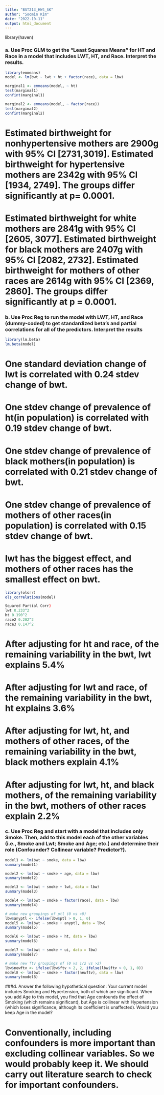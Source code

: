 ```yaml
---
title: "BST213_HW4_SK"
author: "Soomin Kim"
date: "2022-10-11"
output: html_document
---
```


library(haven)

### a. Use Proc GLM to get the “Least Squares Means” for HT and Race in a model that includes LWT, HT, and Race.  Interpret the results.

```r
library(emmeans)
model <- lm(bwt ~ lwt + ht + factor(race), data = lbw)

marginal1 <- emmeans(model, ~ ht)
test(marginal1)
confint(marginal1)
```


```r
marginal2 <- emmeans(model, ~ factor(race))
test(marginal2)
confint(marginal2)
```

# Estimated birthweight for nonhypertensive mothers are 2900g with 95% CI [2731,3019]. Estimated birthweight for hypertensive mothers are 2342g with 95% CI [1934, 2749]. The groups differ significantly at p= 0.0001.

# Estimated birthweight for white mothers are 2841g with 95% CI [2605, 3077]. Estimated birthweight for black mothers are 2407g with 95% CI [2082, 2732]. Estimated birthweight for mothers of other races are 2614g with 95% CI [2369, 2860]. The groups differ significantly at p = 0.0001.

### b. Use Proc Reg to run the model with LWT, HT, and Race (dummy-coded) to get standardized beta’s and partial correlations for all of the predictors.  Interpret the results

```r
library(lm.beta)
lm.beta(model)
```
# One standard deviation change of lwt is correlated with 0.24 stdev change of bwt.
# One stdev change of prevalence of ht(in population) is correlated with 0.19 stdev change of bwt.
# One stdev change of prevalence of black mothers(in population) is correlated with 0.21 stdev change of bwt.
# One stdev change of prevalence of mothers of other races(in population) is correlated with 0.15 stdev change of bwt.
# lwt has the biggest effect, and mothers of other races has the smallest effect on bwt.


```r
library(olsrr)
ols_correlations(model)

Squared Partial Corr)
lwt 0.233^2
ht 0.190^2
race2 0.202^2
race3 0.147^2
```
# After adjusting for ht and race, of the remaining variability in the bwt, lwt explains 5.4%
# After adjusting for lwt and race, of the remaining variability in the bwt, ht explains 3.6%
# After adjusting for lwt, ht, and mothers of other races, of the remaining variability in the bwt, black mothers explain 4.1%
# After adjusting for lwt, ht, and black mothers, of the remaining variability in the bwt, mothers of other races explain 2.2%

### c. Use Proc Reg and start with a model that includes only Smoke.  Then, add to this model each of the other variables (i.e., Smoke and Lwt;  Smoke and Age; etc.) and determine their role (Confounder? Collinear variable?  Predictor?).

```r
model1 <- lm(bwt ~ smoke, data = lbw)
summary(model1)
```

```r
model2 <- lm(bwt ~ smoke + age, data = lbw)
summary(model2)
```

```r
model3 <- lm(bwt ~ smoke + lwt, data = lbw)
summary(model3)
```

```r
model4 <- lm(bwt ~ smoke + factor(race), data = lbw)
summary(model4)
```

```r
# make new groupings of ptl (0 vs >0)
lbw$anyptl <- ifelse(lbw$ptl > 0, 1, 0)
model5 <- lm(bwt ~ smoke + anyptl, data = lbw)
summary(model5)
```

```r
model6 <- lm(bwt ~ smoke + ht, data = lbw)
summary(model6)
```

```r
model7 <- lm(bwt ~ smoke + ui, data = lbw)
summary(model7)
```

```r
# make new ftv groupings of (0 vs 1/2 vs >2)
lbw$newftv <- ifelse(lbw$ftv > 2, 2, ifelse(lbw$ftv > 0, 1, 0))
model8 <- lm(bwt ~ smoke + factor(newftv), data = lbw)
summary(model8)
```

###d. Answer the following hypothetical question:  Your current model includes Smoking and Hypertension, both of which are significant.  When you add Age to this model, you find that Age confounds the effect of Smoking (which remains significant), but Age is collinear with Hypertension (which loses significance, although its coefficient is unaffected).  Would you keep Age in the model?

# Conventionally, including confounders is more important than excluding collinear variables. So we would probably keep it. We should carry out literature search to check for important confounders.